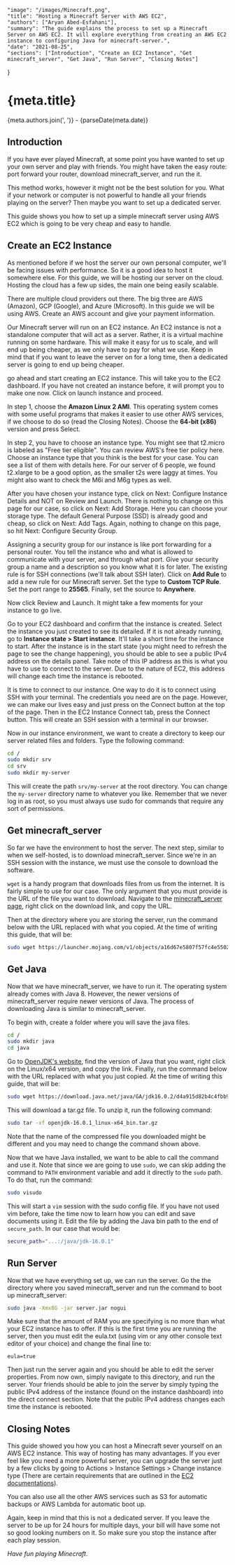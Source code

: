 	"image": "/images/Minecraft.png",
	"title": "Hosting a Minecraft Server with AWS EC2",
	"authors": ["Aryan Abed-Esfahani"],
	"summary": "The guide explains the process to set up a Minecraft Server on AWS EC2. It will explore everything from creating an AWS EC2 instance to configuring Java for minecraft-server.",
	"date": "2021-08-25",
	"sections": ["Introduction", "Create an EC2 Instance", "Get minecraft_server", "Get Java", "Run Server", "Closing Notes"]
}


<h1>{meta.title}</h1>

<p>{meta.authors.join(', ')} - {parseDate(meta.date)}</p>

## Introduction

If you have ever played Minecraft, at some point you have wanted to set up your own server and play with friends. You
might have taken the easy route: port forward your router, download minecraft_server, and run the it.

This method works, however it might not be the best solution for you. What if your network or computer is not powerful to
handle all your friends playing on the server? Then maybe you want to set up a dedicated server.

This guide shows you how to set up a simple minecraft server using AWS EC2 which is going to be very cheap and easy to
handle. 

## Create an EC2 Instance

As mentioned before if we host the server our own personal computer, we'll be facing issues with performance. So it is a
good idea to host it somewhere else. For this guide, we will be hosting our server on the cloud. Hosting the cloud has a
few up sides, the main one being easily scalable.

There are multiple cloud providers out there. The big three are AWS (Amazon), GCP (Google), and Azure (Microsoft). In this
guide we will be using AWS. Create an AWS account and give your payment information.

Our Minecraft server will run on an EC2 instance. An EC2 instance is not a standalone computer that will act as a server.
Rather, it is a virtual machine running on some hardware. This will make it easy for us to scale, and will end up being
cheaper, as we only have to pay for what we use. Keep in mind that if you want to leave the server on for a long time,
then a dedicated server is going to end up being cheaper.

go ahead and start creating an EC2 instance. This will take you to the EC2 dashboard. If you have not created an instance
before, it will prompt you to make one now. Click on launch instance and proceed.

In step 1, choose the **Amazon Linux 2 AMI**. This operating system comes with some useful programs that makes it easier to
use other AWS services, if we choose to do so (read the Closing Notes). Choose the **64-bit (x86)** version and press Select.

<ImgExtra src="/images/aws1.png" alt= "Choosing the EC2's OS" width={1000} caption=""/>

In step 2, you have to choose an instance type. You might see that t2.micro is labeled as "Free tier eligible".
You can review AWS's free tier policy here. Choose an instance type that you think is the best for your case. You can
see a list of them with details here. For our server of 6 people, we found t2.xlarge to be a good option, as the smaller
t2s were laggy at times. You might also want to check the M6i and M6g types as well.

<ImgExtra src="/images/aws2.png" alt= "Choosing the EC2's type" width={1000} caption=""/>

After you have chosen your instance type, click on Next: Configure Instance Details and NOT on Review and Launch.
There is nothing to change on this page for our case, so click on Next: Add Storage. Here you can choose your storage type.
The default General Purpose (SSD) is already good and cheap, so click on Next: Add Tags. Again, nothing to change on this
page, so hit Next: Configure Security Group.

Assigning a security group for our instance is like port forwarding for a personal router. You tell the instance who and
what is allowed to communicate with your server, and through what port. Give your security group a name and a description
so you know what it is for later. The existing rule is for SSH connections (we'll talk about SSH later). Click on **Add Rule**
to add a new rule for our Minecraft server. Set the type to **Custom TCP Rule**. Set the port range to **25565**. Finally, 
set the source to **Anywhere**.

<ImgExtra src="/images/aws3.png" alt= "Configuring the EC2's Security Group" width={1000} caption=""/>

Now click Review and Launch. It might take a few moments for your instance to go live.

Go to your EC2 dashboard and confirm that the instance is created. Select the instance you just created to see its detailed.
If it is not already running, go to **Instance state > Start instance**. It'll take a short time for the instance to start.
After the instance is in the start state (you might need to refresh the page to see the change happening), you should be
able to see a public IPv4 address on the details panel. Take note of this IP address as this is what you have to use to
connect to the server. Due to the nature of EC2, this address will change each time the instance is rebooted.

It is time to connect to our instance. One way to do it is to connect using SSH with your terminal. The credentials you
need are on the page. However, we can make our lives easy and just press on the Connect button at the top of the page.
Then in the EC2 Instance Connect tab, press the Connect button. This will create an SSH session with a terminal in our
browser.

Now in our instance environment, we want to create a directory to keep our server related files and folders. Type the
following command:

```bash
cd /
sudo mkdir srv
cd srv
sudo mkdir my-server
```

This will create the path `srv/my-server` at the root directory. You can change the `my-server` directory name to 
whatever you like. Remember that we never log in as root, so you must always use sudo for commands that require any sort
of permissions.

## Get minecraft_server

So far we have the environment to host the server. The next step, similar to when we self-hosted, is to download 
minecraft_server. Since we're in an SSH session with the instance, we must use the console to download the software.

`wget` is a handy program that downloads files from us from the internet. It is fairly simple to use for our case.
The only argument that you must provide is the URL of the file you want to download. Navigate to the 
[minecraft_server page](https://www.minecraft.net/en-us/download/server), right click on the download link, and copy the URL.

Then at the directory where you are storing the server, run the command below with the URL replaced with what you copied.
At the time of writing this guide, that will be: 

```bash
sudo wget https://launcher.mojang.com/v1/objects/a16d67e5807f57fc4e550299cf20226194497dc2/server.jar
```

## Get Java

Now that we have minecraft_server, we have to run it. The operating system already comes with Java 8. However,
the newer versions of minecraft_server require newer versions of Java. The process of downloading Java is similar to
minecraft_server.

To begin with, create a folder where you will save the java files.

```bash
cd /
sudo mkdir java
cd java
```

Go to [OpenJDK's website](https://openjdk.java.net/), find the version of Java that you want, right click on the
Linux/x64 version, and copy the link. Finally, run the command below with the URL replaced with what you just copied.
At the time of writing this guide, that will be:

```bash
sudo wget https://download.java.net/java/GA/jdk16.0.2/d4a915d82b4c4fbb9bde534da945d746/7/GPL/openjdk-16.0.2_linux-x64_bin.tar.gz
```

This will download a tar.gz file. To unzip it, run the following command:

```bash
sudo tar -xf openjdk-16.0.1_linux-x64_bin.tar.gz
```

Note that the name of the compressed file you downloaded might be different and you may need to change the command shown
above.

Now that we have Java installed, we want to be able to call the command and use it. Note that since we are going to use 
`sudo`, we can skip adding the command to `PATH` environment variable and add it directly to the `sudo` path. To do that, 
run the command:

```bash
sudo visudo
```

This will start a `vim` session with the sudo config file. If you have not used vim before, take the time now to learn how
you can edit and save documents using it. Edit the file by adding the Java bin path to the end of `secure_path`. 
In our case that would be:

```bash
secure_path="...:/java/jdk-16.0.1"
```

## Run Server

Now that we have everything set up, we can run the server. Go the the directory where you saved minecraft_server and run
the command to boot up minecraft_server:

```bash
sudo java -Xmx8G -jar server.jar nogui
```

Make sure that the amount of RAM you are specifying is no more than what your EC2 instance has to offer. If this is the
first time you are running the server, then you must edit the eula.txt (using vim or any other console text editor of your
choice) and change the final line to:

```
eula=true
```

Then just run the server again and you should be able to edit the server properties. From now own, simply navigate to
this directory, and run the server. Your friends should be able to join the server by simply typing the public IPv4
address of the instance (found on the instance dashboard) into the direct connect section. Note that the public IPv4
address changes each time the instance is rebooted.

## Closing Notes

This guide showed you how you can host a Minecraft sever yourself on an AWS EC2 instance. This way of hosting has many
advantages. If you ever feel like you need a more powerful server, you can upgrade the server just by a few clicks by
going to Actions > Instance Settings > Change instance type (There are certain requirements that are outlined in the 
[EC2 documentations](https://docs.aws.amazon.com/AWSEC2/latest/UserGuide/ec2-instance-resize.html)).

You can also use all the other AWS services such as S3 for automatic backups or AWS Lambda for automatic boot up.

Again, keep in mind that this is not a dedicated server. If you leave the server to be up for 24 hours for multiple days,
your bill will have some not so good looking numbers on it. So make sure you stop the instance after each play session.

*Have fun playing Minecraft*.
